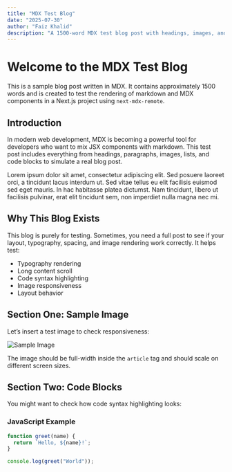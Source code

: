 ```yaml
---
title: "MDX Test Blog"
date: "2025-07-30"
author: "Faiz Khalid"
description: "A 1500-word MDX test blog post with headings, images, and code examples."
---
```


# Welcome to the MDX Test Blog

This is a sample blog post written in MDX. It contains approximately 1500 words and is created to test the rendering of markdown and MDX components in a Next.js project using `next-mdx-remote`.

## Introduction

In modern web development, MDX is becoming a powerful tool for developers who want to mix JSX components with markdown. This test post includes everything from headings, paragraphs, images, lists, and code blocks to simulate a real blog post.

Lorem ipsum dolor sit amet, consectetur adipiscing elit. Sed posuere laoreet orci, a tincidunt lacus interdum ut. Sed vitae tellus eu elit facilisis euismod sed eget mauris. In hac habitasse platea dictumst. Nam tincidunt, libero ut facilisis pulvinar, erat elit tincidunt sem, non imperdiet nulla magna nec mi.

## Why This Blog Exists

This blog is purely for testing. Sometimes, you need a full post to see if your layout, typography, spacing, and image rendering work correctly. It helps test:

- Typography rendering
- Long content scroll
- Code syntax highlighting
- Image responsiveness
- Layout behavior

## Section One: Sample Image

Let’s insert a test image to check responsiveness:

![Sample Image](https://via.placeholder.com/800x400.png?text=Test+Image)

The image should be full-width inside the `article` tag and should scale on different screen sizes.

## Section Two: Code Blocks

You might want to check how code syntax highlighting looks:

### JavaScript Example

```js
function greet(name) {
  return `Hello, ${name}!`;
}

console.log(greet("World"));
```
